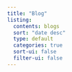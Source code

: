 ```yaml
---
title: "Blog"
listing:
  contents: blogs
  sort: "date desc"
  type: default
  categories: true
  sort-ui: false
  filter-ui: false
---
```

